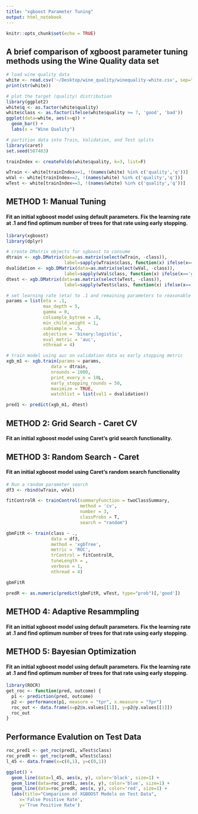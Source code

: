 ```yaml
---
title: "xgboost Parameter Tuning"
output: html_notebook
---
```


```r
knitr::opts_chunk$set(echo = TRUE)
```

## A brief comparison of xgboost parameter tuning methods using the Wine Quality data set

```r
# load wine quality data
white <- read.csv('~/Desktop/wine_quality/winequality-white.csv', sep=";")
print(str(white))
```

```r
# plot the target (quality) distribution
library(ggplot2)
white$q <- as.factor(white$quality)
white$class <- as.factor(ifelse(white$quality >= 7, 'good', 'bad'))
ggplot(data=white, aes(x=q)) +
  geom_bar() +
  labs(x = "Wine Quality")
```

```r
# partition data into Train, Validation, and Test splits
library(caret)
set.seed(507483)

trainIndex <- createFolds(white$quality, k=3, list=F)

wTrain <- white[trainIndex==1, !(names(white) %in% c('quality','q'))]
wVal <- white[trainIndex==2, !(names(white) %in% c('quality','q'))]
wTest <- white[trainIndex==3, !(names(white) %in% c('quality','q'))]
```



## METHOD 1:  Manual Tuning
#### Fit an initial xgboost model using default parameters.  Fix the learning rate at .1 and find optimum number of trees for that rate using early stopping.

```r
library(xgboost)
library(dplyr)

# create DMatrix objects for sgboost to consume
dtrain <- xgb.DMatrix(data=as.matrix(select(wTrain, -class)), 
                      label=sapply(wTrain$class, function(x) ifelse(x=='good', 1, 0)))
dvalidation <- xgb.DMatrix(data=as.matrix(select(wVal, -class)), 
                      label=sapply(wVal$class, function(x) ifelse(x=='good', 1, 0) ))
dtest <- xgb.DMatrix(data=as.matrix(select(wTest, -class)), 
                      label=sapply(wTest$class, function(x) ifelse(x=='good', 1, 0) ))

# set learning rate (eta) to .1 and remaining parameters to reasonable defaults
params = list(eta = .1,
              max_depth = 5,
              gamma = 0, 
              colsample_bytree = .8, 
              min_child_weight = 1, 
              subsample = .5,
              objective = 'binary:logistic',
              eval_metric = 'auc',
              nthread = 4)

# train model using auc on validation data as early stopping metric
xgb_m1 <- xgb.train(params = params,
                 data = dtrain,
                 nrounds = 1000,
                 print_every_n = 10L,
                 early_stopping_rounds = 50,
                 maximize = TRUE,
                 watchlist = list(val1 = dvalidation))

pred1 <- predict(xgb_m1, dtest)
```


## METHOD 2:  Grid Search - Caret CV
#### Fit an initial xgboost model using Caret's grid search functionality.




## METHOD 3:  Random Search - Caret
#### Fit an initial xgboost model using Caret's random search functionality

```r
# Run a random parameter search
df3 <- rbind(wTrain, wVal)

fitControlR <- trainControl(summaryFunction = twoClassSummary,
                            method = 'cv',
                            number = 3,
                            classProbs = T,
                            search = "random")

gbmFitR <- train(class ~ .,
                 data = df3,
                 method = 'xgbTree',
                 metric = 'ROC',
                 trControl = fitControlR,
                 tuneLength = ,
                 verbose = 1,
                 nthread = 4)

gbmFitR

predR <- as.numeric(predict(gbmFitR, wTest, type="prob")[,'good'])
```



## METHOD 4:  Adaptive Resammpling
#### Fit an initial xgboost model using default parameters.  Fix the learning rate at .1 and find optimum number of trees for that rate using early stopping.

## METHOD 5:  Bayesian Optimization
#### Fit an initial xgboost model using default parameters.  Fix the learning rate at .1 and find optimum number of trees for that rate using early stopping.


```r
library(ROCR)
get_roc <- function(pred, outcome) {
  p1 <- prediction(pred, outcome)
  p2 <- performance(p1, measure = "tpr", x.measure = "fpr")
  roc_out <- data.frame(x=p2@x.values[[1]], y=p2@y.values[[1]])
  roc_out
}
```

## Performance Evalution on Test Data
```r
roc_pred1 <- get_roc(pred1, wTest$class)
roc_predR <- get_roc(predR, wTest$class)
l_45 <- data.frame(x=c(0,1), y=c(0,1))

ggplot() +
  geom_line(data=l_45, aes(x, y), color='black', size=1) +
  geom_line(data=roc_pred1, aes(x, y), color='blue', size=1) +
  geom_line(data=roc_predR, aes(x, y), color='red', size=1) +
  labs(title="Comparison of XGBOOST Models on Test Data",
     x='False Positive Rate',
     y='True Positive Rate')
```

